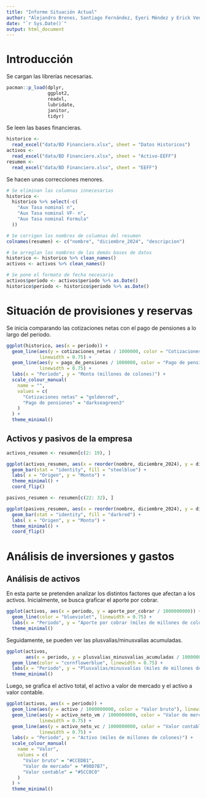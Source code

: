---
title: "Informe Situación Actual"
author: "Alejandro Brenes, Santiago Fernández, Eyeri Méndez y Erick Venegas"
date: "`r Sys.Date()`"
output: html_document
---

# Introducción

Se cargan las librerías necesarias.

```{r librerias}
pacman::p_load(dplyr,
               ggplot2,
               readxl,
               lubridate,
               janitor,
               tidyr)
```

Se leen las bases financieras.

```{r datos_bases, message = FALSE}
historico <-
  read_excel("data/BD Financiero.xlsx", sheet = "Datos Historicos")
activos <-
  read_excel("data/BD Financiero.xlsx", sheet = "Activo-EEFF")
resumen <-
  read_excel("data/BD Financiero.xlsx", sheet = "EEFF")
```

Se hacen unas correcciones menores.

```{r correcciones}
# Se eliminan las columnas innecesarias
historico <-
  historico %>% select(-c(
    "Aux Tasa nominal n",
    "Aux Tasa nominal VF- n",
    "Aux Tasa nominal Formula"
  ))

# Se corrigen los nombres de columnas del resumen
colnames(resumen) <- c("nombre", "diciembre_2024", "descripcion")

# Se arreglan los nombres de las demás bases de datos
historico <- historico %>% clean_names()
activos <- activos %>% clean_names()

# Se pone el formato de fecha necesario
activos$periodo <- activos$periodo %>% as.Date()
historico$periodo <- historico$periodo %>% as.Date()
```

# Situación de provisiones y reservas

Se inicia comparando las cotizaciones netas con el pago de pensiones a lo largo del periodo.

```{r cotiz_pago_pens}
ggplot(historico, aes(x = periodo)) +
  geom_line(aes(y = cotizaciones_netas / 1000000, color = "Cotizaciones netas"),
            linewidth = 0.75) +
  geom_line(aes(y = pago_de_pensiones / 1000000, color = "Pago de pensiones"),
            linewidth = 0.75) +
  labs(x = "Periodo", y = "Monto (millones de colones)") +
  scale_colour_manual(
    name = "",
    values = c(
      "Cotizaciones netas" = "goldenrod",
      "Pago de pensiones" = "darkseagreen3"
    )
  ) +
  theme_minimal()
```

## Activos y pasivos de la empresa 

```{r}
activos_resumen <- resumen[c(2: 19), ]

ggplot(activos_resumen, aes(x = reorder(nombre, diciembre_2024), y = diciembre_2024/1000000000)) +
  geom_bar(stat = "identity", fill = "steelblue") +
  labs( x = "Origen", y = "Monto") +
  theme_minimal() +
  coord_flip()


```

```{r}
pasivos_resumen <- resumen[c(22: 32), ]

ggplot(pasivos_resumen, aes(x = reorder(nombre, diciembre_2024), y = diciembre_2024/1000000000)) +
  geom_bar(stat = "identity", fill = "darkred") +
  labs( x = "Origen", y = "Monto") +
  theme_minimal() +
  coord_flip()

```


# Análisis de inversiones y gastos

## Análisis de activos

En esta parte se pretenden analizar los distintos factores que afectan a los activos.
Inicialmente, se busca graficar el aporte por cobrar.

```{r grafico_aporte}
ggplot(activos, aes(x = periodo, y = aporte_por_cobrar / 1000000000)) +
  geom_line(color = "blueviolet", linewidth = 0.75) +
  labs(x = "Periodo", y = "Aporte por cobrar (miles de millones de colones)") +
  theme_minimal()
```

Seguidamente, se pueden ver las plusvalías/minusvalías acumuladas.

```{r grafico_aportes}
ggplot(activos,
       aes(x = periodo, y = plusvalias_minusvalias_acumuladas / 1000000000)) +
  geom_line(color = "cornflowerblue", linewidth = 0.75) +
  labs(x = "Periodo", y = "Plusvalías/minusvalías (miles de millones de colones)") +
  theme_minimal()
```

Luego, se grafica el activo total, el activo a valor de mercado y el activo a valor contable.

```{r grafico_activos}
ggplot(activos, aes(x = periodo)) +
  geom_line(aes(y = activo / 1000000000, color = "Valor bruto"), linewidth = 0.75) +
  geom_line(aes(y = activo_neto_vm / 1000000000, color = "Valor de mercado"),
            linewidth = 0.75) +
  geom_line(aes(y = activo_neto_vc / 1000000000, color = "Valor contable"),
            linewidth = 0.75) +
  labs(x = "Periodo", y = "Activo (miles de millones de colones)") +
  scale_colour_manual(
    name = "Valor",
    values = c(
      "Valor bruto" = "#CCEDB1",
      "Valor de mercado" = "#98D7B7",
      "Valor contable" = "#5CC0C0"
    )
  ) +
  theme_minimal()
```

